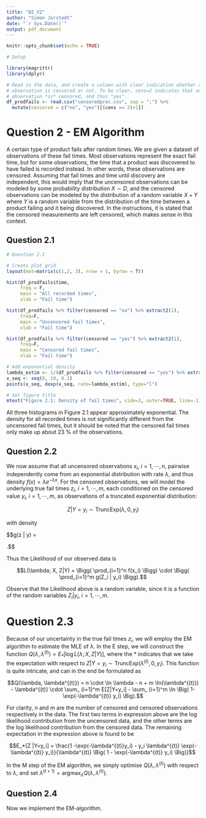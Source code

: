 ```yaml
---
title: "Q2_V2"
author: "Simon Jorstedt"
date: "`r Sys.Date()`"
output: pdf_document
---
```


```r
knitr::opts_chunk$set(echo = TRUE)
```


```r
# Setup

library(magrittr)
library(dplyr)

# Read in the data, and create a column with clear indication whether an
# observation is censored or not. To be clear, cens=2 indicates that an
# observation *is* censored, and thus "yes".
df_prodfails <- read.csv("censoredproc.csv", sep = ";") %>%
  mutate(censored = c("no", "yes")[(cens == 2)+1])
```



# Question 2 - EM Algorithm
A certain type of product fails after random times. We are given a dataset of observations of these fail times. Most observations represent the exact fail time, but for some observations, the time that a product was discovered to have failed is recorded instead. In other words, these observations are censored. Assuming that fail times and time until discovery are independent, this would imply that the uncensored observations can be modeled by some probability distribution $X \sim D$, and the censored observations can be modeled by the distribution of a random variable $X + Y$ where $Y$ is a random variable from the distribution of the time between a product failing and it being discovered. In the instructions, it is stated that the censored measurements are left censored, which makes sense in this context.

## Question 2.1
```r
# Question 2.1

# Create plot grid
layout(mat=matrix(c(1,2, 3), nrow = 1, byrow = T))

hist(df_prodfails$time,
     freq = F,
     main = "All recorded times",
     xlab = "Fail time")

hist(df_prodfails %>% filter(censored == "no") %>% extract2(1),
     freq=F,
     main = "Uncensored fail times",
     xlab = "Fail time")

hist(df_prodfails %>% filter(censored == "yes") %>% extract2(1),
     freq=F,
     main = "Censored fail times",
     xlab = "Fail time")

# Add exponential density
lambda_estim <- 1/(df_prodfails %>% filter(censored == "yes") %>% extract2(1) %>% mean())
x_seq <- seq(0, 10, 0.1)
points(x_seq, dexp(x_seq, rate=lambda_estim), type="l")

# Set figure title
mtext("Figure 2.1: Density of fail times", side=3, outer=TRUE, line=-1)

```

All three histograms in Figure 2.1 appear approximately exponential. The density for all recorded times is not significantly different from the uncensored fail times, but it should be noted that the censored fail times only make up about $23$ % of the observations.

## Question 2.2
We now assume that all uncensored observations $x_i$, $i = 1, \cdots, n$, pairwise independently come from an exponential distribution with rate $\lambda$, and thus density $f(x) = \lambda e^{-\lambda x}$. For the censored observations, we will model the underlying true fail times $z_i$, $i = 1, \cdots, m$, each conditioned on the censored value $y_i$, $i = 1, \cdots, m$, as observations of a truncated exponential distribution:

$$Z | Y=y_i \sim \text{TruncExp}(\lambda, 0, y_i)$$

with density

$$g(z | y) = 

\begin{Bmatrix}
\frac{\lambda \exp(-\lambda z)}{1-\exp(-\lambda y)} & 0 \leq z \leq y\\
0 & \text{otherwise}
\end{Bmatrix}.$$

Thus the Likelihood of our observed data is

$$L(\lambda; X, Z|Y) = \Bigg( \prod_{i=1}^n f(x_i) \Bigg) \cdot \Bigg( \prod_{i=1}^m g(Z_i | y_i) \Bigg).$$

Observe that the Likelihood above is a random variable, since it is a function of the random variables $Z_i|y_i$, $i = 1, \cdots, m$.

# Question 2.3
Because of our uncertainty in the true fail times $z_i$, we will employ the EM algorithm to estimate the MLE of $\lambda$. In the E step, we will construct the function $Q(\lambda, \lambda^{(t)}) = E_{*}[\log L(\lambda; X, Z|Y)]$, where the $*$ indicates that we take the expectation with respect to $Z | Y=y_i \sim \text{TruncExp}(\lambda^{(t)}, 0, y_i)$. This function is quite intricate, and can in the end be formulated as

$$Q(\lambda, \lambda^{(t)}) = n \cdot \ln \lambda - n + m \ln(\lambda^{(t)}) - \lambda^{(t)} \cdot \sum_ {i=1}^m E[Z|Y=y_i] - \sum_ {i=1}^m \ln \Big( 1-\exp(-\lambda^{(t)} y_i) \Big).$$

For clarity, $n$ and $m$ are the number of \textit{un}censored and censored observations respectively in the data. The first two terms in expression above are the log likelihood contribution from the uncensored data, and the other terms are the log likelihood contribution from the censored data. The remaining expectation in the expression above is found to be

$$E_*[Z |Y=y_i] = \frac{1 -\exp(-\lambda^{(t)}y_i) - y_i \lambda^{(t)} \exp(-\lambda^{(t)} y_i)}{\lambda^{(t)} \Big( 1 - \exp(-\lambda^{(t)} y_i) \Big)}$$

In the M step of the EM algorithm, we simply optimise $Q(\lambda, \lambda^{(t)})$ with respect to $\lambda$, and set $\lambda^{(t+1)} = \text{argmax}_{\lambda} Q(\lambda, \lambda^{(t)})$.

## Question 2.4
Now we implement the EM-algorithm.





